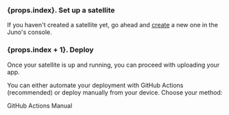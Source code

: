 

### {props.index}. Set up a satellite

If you haven't created a satellite yet, go ahead and [create](../../create-a-satellite.mdx) a new one in the Juno's console.

### {props.index + 1}. Deploy

Once your satellite is up and running, you can proceed with uploading your app.

You can either automate your deployment with GitHub Actions (recommended) or deploy manually from your device. Choose your method:

<div style={{display: "flex", gap: "1rem", justifyContent: "center", margin: "2rem 0 2.45rem"}}>
  <Link
    className="button button--hero"
    to="/docs/guides/github-actions"
  >GitHub Actions</Link>

  <Link
    className="button button--juno"
    to="/docs/guides/manual-deployment"
  >Manual</Link>
</div>
